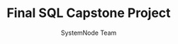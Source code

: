 ---
guideId: DBMS-101
moduleId: DBMS-17
title: Final SQL Capstone Project
description: Build a complete HR management system using SQL.
author: SystemNode Team
---